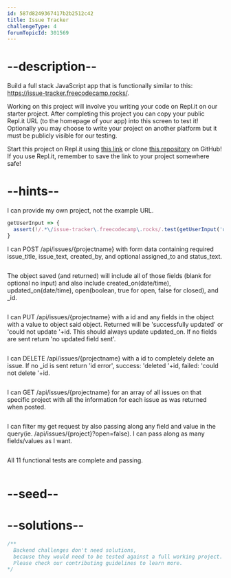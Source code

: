 ```yaml
---
id: 587d8249367417b2b2512c42
title: Issue Tracker
challengeType: 4
forumTopicId: 301569
---
```


# --description--

Build a full stack JavaScript app that is functionally similar to this: <https://issue-tracker.freecodecamp.rocks/>.

Working on this project will involve you writing your code on Repl.it on our starter project. After completing this project you can copy your public Repl.it URL (to the homepage of your app) into this screen to test it! Optionally you may choose to write your project on another platform but it must be publicly visible for our testing.

Start this project on Repl.it using [this link](https://repl.it/github/freeCodeCamp/boilerplate-project-issuetracker) or clone [this repository](https://github.com/freeCodeCamp/boilerplate-project-issuetracker/) on GitHub! If you use Repl.it, remember to save the link to your project somewhere safe!

# --hints--

I can provide my own project, not the example URL.

```js
getUserInput => {
  assert(!/.*\/issue-tracker\.freecodecamp\.rocks/.test(getUserInput('url')));
}
```

I can POST /api/issues/{projectname} with form data containing required issue_title, issue_text, created_by, and optional assigned_to and status_text.

```js

```

The object saved (and returned) will include all of those fields (blank for optional no input) and also include created_on(date/time), updated_on(date/time), open(boolean, true for open, false for closed), and \_id.

```js

```

I can PUT /api/issues/{projectname} with a id and any fields in the object with a value to object said object. Returned will be 'successfully updated' or 'could not update '+id. This should always update updated_on. If no fields are sent return 'no updated field sent'.

```js

```

I can DELETE /api/issues/{projectname} with a id to completely delete an issue. If no \_id is sent return 'id error', success: 'deleted '+id, failed: 'could not delete '+id.

```js

```

I can GET /api/issues/{projectname} for an array of all issues on that specific project with all the information for each issue as was returned when posted.

```js

```

I can filter my get request by also passing along any field and value in the query(ie. /api/issues/{project}?open=false). I can pass along as many fields/values as I want.

```js

```

All 11 functional tests are complete and passing.

```js

```

# --seed--

# --solutions--

```js
/**
  Backend challenges don't need solutions, 
  because they would need to be tested against a full working project. 
  Please check our contributing guidelines to learn more.
*/
```

